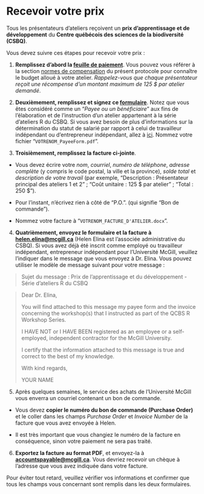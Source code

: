 # Recevoir votre prix {#payment-fr}

Tous les présentateurs d'ateliers reçoivent un **prix d'apprentissage et de développement** du **Centre québécois des sciences de la biodiversité (CSBQ)**.

Vous devez suivre ces étapes pour recevoir votre prix :

1. **Remplissez d'abord la [feuille de paiement](https://docs.google.com/spreadsheets/d/1Vu566MpuwtEoSrTpobrAPdVBmwi-AHP1lEb9lhv0Uc8/edit?usp=sharing)**. Vous pouvez vous référer à la section [normes de compensation](#préparation-fr) du présent protocole pour connaître le budget alloué à votre atelier. *Rappelez-vous que chaque présentateur reçoit une récompense d'un montant maximum de 125 $ par atelier demandé*.

2. **Deuxièmement, remplissez et signez ce [formulaire](https://www.mcgill.ca/financialservices/files/financialservices/employee_or_selfemployed_20120815_questionnaire_fis_fr.pdf)**. Notez que vous êtes considéré comme un "*Payee ou un bénéficiaire*" aux fins de l'élaboration et de l'instruction d'un atelier appartenant à la série d'ateliers R du CSBQ. Si vous avez besoin de plus d'informations sur la détermination du statut de salarié par rapport à celui de travailleur indépendant ou d'entrepreneur indépendant, allez à [ici](https://www.mcgill.ca/financialservices/policies/emplself#pr2-determination-of-employee-vs-self-employed-independent-contractor). Nommez votre fichier "`VOTRENOM_PayeeForm.pdf`".

3. **Troisièmement, remplissez la facture ci-jointe**. 

  * Vous devez écrire votre *nom*, *courriel*, *numéro de téléphone*, *adresse complète* (y compris le code postal, la ville et la province), *solde total* et *description de votre travail* (par exemple, "Description : Présentateur principal des ateliers 1 et 2" ; "Coût unitaire : 125 $ par atelier" ; "Total : 250 $"). 
  
  * Pour l'instant, n'écrivez rien à côté de "P.O.". (qui signifie "Bon de commande").
  
  * Nommez votre facture à "`VOTRENOM_FACTURE_D'ATELIER.docx`".
  
4. **Quatrièmement, envoyez le formulaire et la facture à [helen.elina@mcgill.ca](mailto:helen.elina@mcgill.ca)** (Helen Elina est l'associée administrative du CSBQ). Si vous avez déjà été inscrit comme employé ou travailleur indépendant, entrepreneur indépendant pour l'Université McGill, veuillez l'indiquer dans le message que vous envoyez à Dr. Elina. Vous pouvez utiliser le modèle de message suivant pour votre message :

> Sujet du message : Prix de l'apprentissage et du développement - Série d'ateliers R du CSBQ

> Dear Dr. Elina,
>
> You will find attached to this message my payee form and the invoice concerning the workshop(s) that I instructed as part of the QCBS R Workshop Series.
>
> I HAVE NOT or I HAVE BEEN registered as an employee or a self-employed, independent contractor for the McGill University.
>
> I certify that the information attached to this message is true and correct to the best of my knowledge.
>
> With kind regards,
>
> YOUR NAME

5. Après quelques semaines, le service des achats de l'Université McGill vous enverra un courriel contenant un bon de commande. 

* Vous devez **copier le numéro du bon de commande (Purchase Order)** et le coller dans les champs *Purchase Order* et *Invoice Number* de la facture que vous avez envoyée à Helen.

* Il est très important que vous changiez le numéro de la facture en conséquence, sinon votre paiement ne sera pas traité.

6. **Exportez la facture au format PDF**, et envoyez-la à [**accountspayable@mcgill.ca**](mailto:accountspayable@mcgill.ca). Vous devriez recevoir un chèque à l'adresse que vous avez indiquée dans votre facture.

Pour éviter tout retard, veuillez vérifier vos informations et confirmer que tous les champs vous concernant sont remplis dans les deux formulaires.
